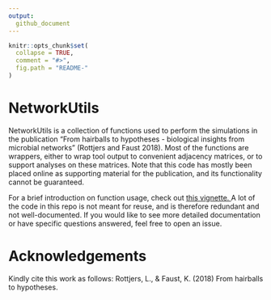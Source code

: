```yaml
---
output:
  github_document
---
```


<!-- README.md is generated from README.Rmd. Please edit that file -->

```r
knitr::opts_chunk$set(
  collapse = TRUE,
  comment = "#>",
  fig.path = "README-"
)
```

# NetworkUtils

NetworkUtils is a collection of functions used to perform the simulations in the publication "From hairballs to hypotheses - biological insights from microbial networks" (Rottjers and Faust 2018). Most of the functions are wrappers, either to wrap tool output to convenient adjacency matrices, or to support analyses on these matrices. Note that this code has mostly been placed online as supporting material for the publication, and its functionality cannot be guaranteed.  

For a brief introduction on function usage, check out <a href="https://ramellose.github.io/NetworkUtils/articles/testing_network_tools.html"> this vignette. </a> 
 A lot of the code in this repo is not meant for reuse, and is therefore redundant and not well-documented. If you would like to see more detailed documentation or have specific questions answered, feel free to open an issue. 
 
# Acknowledgements

Kindly cite this work as follows: Rottjers, L., & Faust, K. (2018) From hairballs to hypotheses. 
